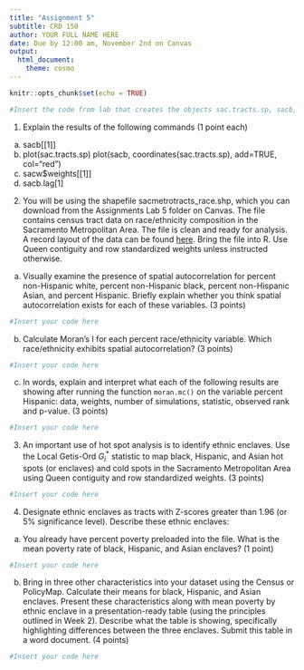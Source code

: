 ```yaml
---
title: "Assignment 5"
subtitle: CRD 150
author: YOUR FULL NAME HERE
date: Due by 12:00 am, November 2nd on Canvas
output: 
  html_document:
    theme: cosmo
---
```


```r
knitr::opts_chunk$set(echo = TRUE)
```

```r
#Insert the code from lab that creates the objects sac.tracts.sp, sacb, sacw, and sacb.lag
```

1. Explain the results of the following commands (1 point each)
a. sacb[[1]]
b. plot(sac.tracts.sp)
   plot(sacb, coordinates(sac.tracts.sp), add=TRUE, col="red")
c. sacw$weights[[1]]
d. sacb.lag[1]

2. You will be using the shapefile sacmetrotracts_race.shp, which you can download from the Assignments Lab 5 folder on Canvas. The file contains census tract data on race/ethnicity composition in the Sacramento Metropolitan Area. The file is clean and ready for analysis. A record layout of the data can be found [here](https://raw.githubusercontent.com/crd150/data/master/assgn5_question2_codebook.txt). Bring the file into R. Use Queen contiguity and row standardized weights unless instructed otherwise.

a. Visually examine the presence of spatial autocorrelation for percent non-Hispanic white, percent non-Hispanic black, percent non-Hispanic Asian, and percent Hispanic. Briefly explain whether you think spatial autocorrelation exists for each of these variables. (3 points)

```r
#Insert your code here
```

b. Calculate Moran's I for each percent race/ethnicity variable. Which race/ethnicity exhibits spatial autocorrelation? (3 points)

```r
#Insert your code here
```

c. In words, explain and interpret what each of the following results are showing after running the function `moran.mc()` on the variable percent Hispanic: data, weights, number of simulations, statistic, observed rank and p-value. (3 points)

```r
#Insert your code here
```


3. An important use of hot spot analysis is to identify ethnic enclaves. Use the Local Getis-Ord $G_i^*$ statistic to map black, Hispanic, and Asian hot spots (or enclaves) and cold spots in the Sacramento Metropolitan Area using Queen contiguity and row standardized weights. (3 points)

```r
#Insert your code here
```

4. Designate ethnic enclaves as tracts with Z-scores greater than 1.96 (or 5% significance level).  Describe these ethnic enclaves:

a. You already have percent poverty preloaded into the file. What is the mean poverty rate of black, Hispanic, and Asian enclaves? (1 point)

```r
#Insert your code here
```

b. Bring in three other characteristics into your dataset using the Census or PolicyMap. Calculate their means for black, Hispanic, and Asian enclaves.  Present these characteristics along with mean poverty by ethnic enclave in a presentation-ready table (using the principles outlined in Week 2). Describe what the table is showing, specifically highlighting differences between the three enclaves.  Submit this table in a word document. (4 points)

```r
#Insert your code here
```
